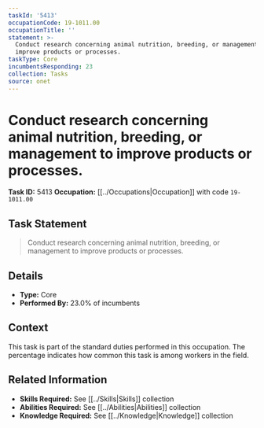 ```yaml
---
taskId: '5413'
occupationCode: 19-1011.00
occupationTitle: ''
statement: >-
  Conduct research concerning animal nutrition, breeding, or management to
  improve products or processes.
taskType: Core
incumbentsResponding: 23
collection: Tasks
source: onet
---
```

# Conduct research concerning animal nutrition, breeding, or management to improve products or processes.

**Task ID:** 5413
**Occupation:** [[../Occupations|Occupation]] with code `19-1011.00`

## Task Statement

> Conduct research concerning animal nutrition, breeding, or management to improve products or processes.

## Details

- **Type:** Core
- **Performed By:** 23.0% of incumbents

## Context

This task is part of the standard duties performed in this occupation. The percentage indicates how common this task is among workers in the field.

## Related Information

- **Skills Required:** See [[../Skills|Skills]] collection
- **Abilities Required:** See [[../Abilities|Abilities]] collection
- **Knowledge Required:** See [[../Knowledge|Knowledge]] collection

